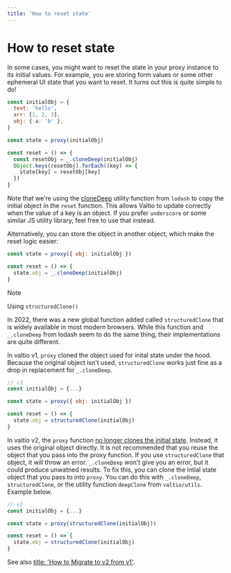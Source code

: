 ```yaml
---
title: 'How to reset state'
---
```


# How to reset state

In some cases, you might want to reset the state in your proxy instance to its initial values. For example, you are storing form values or some other ephemeral UI state that you want to reset. It turns out this is quite simple to do!

```js
const initialObj = {
  text: 'hello',
  arr: [1, 2, 3],
  obj: { a: 'b' },
}

const state = proxy(initialObj)

const reset = () => {
  const resetObj = _.cloneDeep(initialObj)
  Object.keys(resetObj).forEach((key) => {
    state[key] = resetObj[key]
  })
}
```

Note that we're using the [cloneDeep](https://lodash.com/docs/4.17.15#cloneDeep) utility function from `lodash` to copy the initial object in the `reset` function. This allows Valtio to update correctly when the value of a key is an object. If you prefer `underscore` or some similar JS utility library, feel free to use that instead.

Alternatively, you can store the object in another object, which make the reset logic easier:

```js
const state = proxy({ obj: initialObj })

const reset = () => {
  state.obj = _.cloneDeep(initialObj)
}
```

> [!NOTE]
> Using `structuredClone()`

In 2022, there was a new global function added called `structuredClone` that is widely available in most modern browsers. While this function and `_.cloneDeep` from lodash seem to do the same thing, their implementations are quite different.

In valtio v1, `proxy` cloned the object used for inital state under the hood. Because the original object isn't used, `structuredClone` works just fine as a drop in replacement for `_.cloneDeep`.

```js
// v1
const initialObj = {...}

const state = proxy({ obj: initialObj })

const reset = () => {
  state.obj = structuredClone(initialObj)
}
```

In valtio v2, the `proxy` function [no longer clones the initial state]('/docs/guides/migrating-to-v2.mdx'). Instead, it uses the original object directly. It is not recommended that you reuse the object that you pass into the proxy function. If you use `structuredClone` that object, it will throw an error. `_.cloneDeep` won't give you an error, but it could produce unwatned results. To fix this, you can clone the intial state object that you pass to into `proxy`. You can do this with `_.cloneDeep`, `structuredClone`, or the utility function `deepClone` from `valtio/utils`. Example below.

```js
// v2
const initialObj = {...}

const state = proxy(structuredClone(initialObj))

const reset = () => {
  state.obj = structuredClone(initialObj)
}
```

See also [title: 'How to Migrate to v2 from v1']('/docs/guides/migrating-to-v2.mdx#impure-proxyobj').
